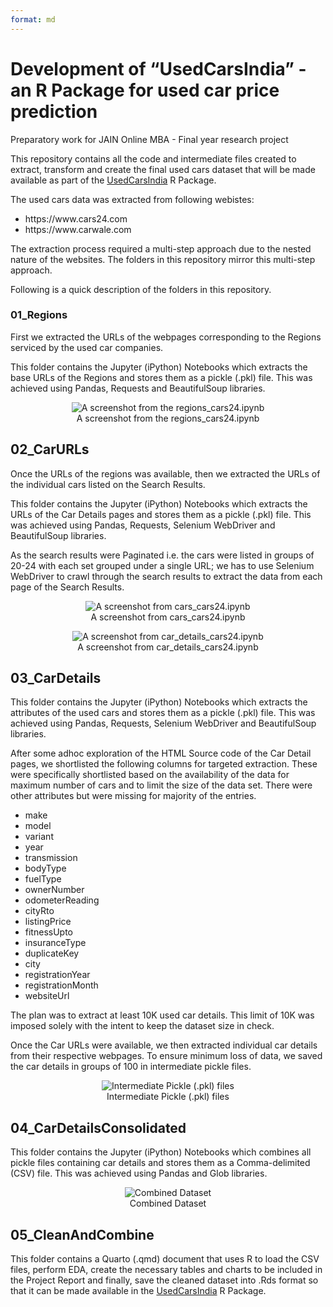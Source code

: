 ```yaml
---
format: md 
---
```


# Development of "UsedCarsIndia" - an R Package for used car price prediction

Preparatory work for JAIN Online MBA - Final year research project

This repository contains all the code and intermediate files created to extract, transform and create the final used cars dataset that will be made available as part of the [UsedCarsIndia](https://github.com/vkatti/UsedCarsIndia "Link to Github Repository") R Package.

The used cars data was extracted from following webistes:

-   https://www.cars24.com
-   https://www.carwale.com

The extraction process required a multi-step approach due to the nested nature of the websites. The folders in this repository mirror this multi-step approach.

Following is a quick description of the folders in this repository.

### 01_Regions

First we extracted the URLs of the webpages corresponding to the Regions serviced by the used car companies.

This folder contains the Jupyter (iPython) Notebooks which extracts the base URLs of the Regions and stores them as a pickle (.pkl) file. This was achieved using Pandas, Requests and BeautifulSoup libraries.

::: {style="text-align: center;"}
![A screenshot from the regions_cars24.ipynb](images/clipboard-233799253.png)
:::

## 02_CarURLs

Once the URLs of the regions was available, then we extracted the URLs of the individual cars listed on the Search Results.

This folder contains the Jupyter (iPython) Notebooks which extracts the URLs of the Car Details pages and stores them as a pickle (.pkl) file. This was achieved using Pandas, Requests, Selenium WebDriver and BeautifulSoup libraries.

As the search results were Paginated i.e. the cars were listed in groups of 20-24 with each set grouped under a single URL; we has to use Selenium WebDriver to crawl through the search results to extract the data from each page of the Search Results.

::: {style="text-align: center;"}
![A screenshot from cars_cars24.ipynb](images/clipboard-2506115197.png)
:::

::: {style="text-align: center;"}
![A screenshot from car_details_cars24.ipynb](images/clipboard-3881363627.png)
:::

## 03_CarDetails

This folder contains the Jupyter (iPython) Notebooks which extracts the attributes of the used cars and stores them as a pickle (.pkl) file. This was achieved using Pandas, Requests, Selenium WebDriver and BeautifulSoup libraries.

After some adhoc exploration of the HTML Source code of the Car Detail pages, we shortlisted the following columns for targeted extraction. These were specifically shortlisted based on the availability of the data for maximum number of cars and to limit the size of the data set. There were other attributes but were missing for majority of the entries.

-   make
-   model
-   variant
-   year
-   transmission
-   bodyType
-   fuelType
-   ownerNumber
-   odometerReading
-   cityRto
-   listingPrice
-   fitnessUpto
-   insuranceType
-   duplicateKey
-   city
-   registrationYear
-   registrationMonth
-   websiteUrl

The plan was to extract at least 10K used car details. This limit of 10K was imposed solely with the intent to keep the dataset size in check.

Once the Car URLs were available, we then extracted individual car details from their respective webpages. To ensure minimum loss of data, we saved the car details in groups of 100 in intermediate pickle files.

::: {style="text-align: center;"}
![Intermediate Pickle (.pkl) files](images/clipboard-3736843883.png)
:::

## 04_CarDetailsConsolidated

This folder contains the Jupyter (iPython) Notebooks which combines all pickle files containing car details and stores them as a Comma-delimited (CSV) file. This was achieved using Pandas and Glob libraries.

::: {style="text-align: center;"}
![Combined Dataset](images/clipboard-2497184986.png)
:::

## 05_CleanAndCombine

This folder contains a Quarto (.qmd) document that uses R to load the CSV files, perform EDA, create the necessary tables and charts to be included in the Project Report and finally, save the cleaned dataset into .Rds format so that it can be made available in the [UsedCarsIndia](https://github.com/vkatti/UsedCarsIndia "Link to Github Repository") R Package.
